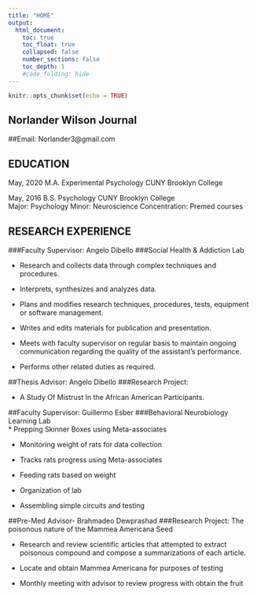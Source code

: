 ```yaml
---
title: "HOME"
output:
  html_document:
    toc: true
    toc_float: true
    collapsed: false
    number_sections: false
    toc_depth: 1
    #code_folding: hide
---
```


```r
knitr::opts_chunk$set(echo = TRUE)
```

## Norlander Wilson Journal

##Email:
Norlander3@gmail.com

## EDUCATION
May, 2020 	M.A. Experimental Psychology 
		CUNY Brooklyn College 

May, 2016       B.S. Psychology 
		CUNY Brooklyn College	
		Major: Psychology 
		Minor: Neuroscience 
		Concentration: Premed courses 
		
## RESEARCH EXPERIENCE
###Faculty Supervisor: Angelo Dibello 
###Social Health & Addiction Lab

*	Research and collects data through complex techniques and procedures. 

*	Interprets, synthesizes and analyzes data. 

*	Plans and modifies research techniques, procedures, tests, equipment or software management. 

*	Writes and edits materials for publication and presentation. 

*	 Meets with faculty supervisor on regular basis to maintain ongoing communication regarding the quality of the assistant’s performance. 

*	Performs other related duties as required.


##Thesis Advisor: Angelo Dibello 
###Research Project:

*	 A Study Of Mistrust In the African American Participants. 


##Faculty Supervisor: Guillermo Esber 
###Behavioral Neurobiology Learning Lab                                                
*	Prepping Skinner Boxes using Meta-associates

*	Monitoring weight of rats for data collection

*	Tracks rats progress using Meta-associates 
*	Feeding rats based on weight 

*	Organization of lab

*	Assembling simple circuits and testing 


##Pre-Med Advisor- Brahmadeo Dewprashad 
###Research Project: The poisonous nature of the Mammea Americana Seed 

*	Research and review scientific articles that attempted to extract  poisonous compound and compose a summarizations of each article. 

*	Locate and obtain Mammea Americana for purposes of testing

*	Monthly meeting with advisor to review progress with obtain the fruit 

		

